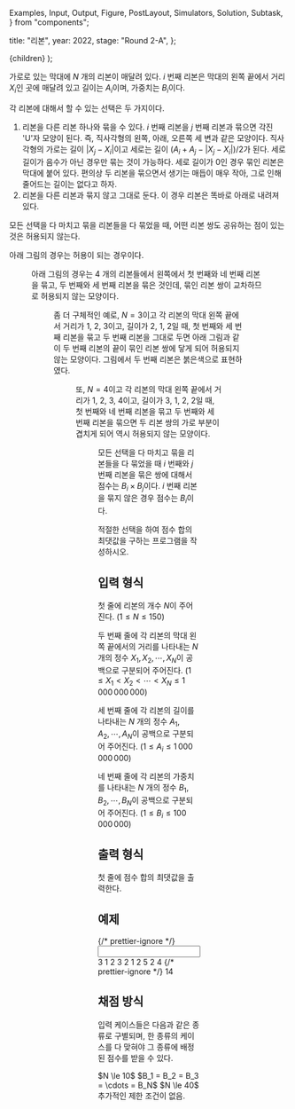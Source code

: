   Examples,
  Input,
  Output,
  Figure,
  PostLayout,
  Simulators,
  Solution,
  Subtask,
} from "components";

  title: "리본",
  year: 2022,
  stage: "Round 2-A",
};

  <PostLayout meta={meta}>{children}</PostLayout>
);

가로로 있는 막대에 $N$ 개의 리본이 매달려 있다. 
$i$ 번째 리본은 막대의 왼쪽 끝에서 거리 $X_i$인 곳에 매달려 있고
길이는 $A_i$이며, 가중치는 $B_i$이다. 

각 리본에 대해서 할 수 있는 선택은 두 가지이다. 

1. 리본을 다른 리본 하나와 묶을 수 있다. $i$ 번째 리본을 $j$ 번째 리본과 묶으면 각진 'U'자 모양이 된다. 즉, 직사각형의 왼쪽, 아래, 오른쪽 세 변과 같은 모양이다. 직사각형의 가로는 길이 $|X_j - X_i|$이고 세로는 길이 $(A_i + A_j - |X_j - X_i|)/2$가 된다. 세로 길이가 음수가 아닌 경우만 묶는 것이 가능하다. 세로 길이가 $0$인 경우 묶인 리본은 막대에 붙어 있다. 편의상 두 리본을 묶으면서 생기는 매듭이 매우 작아, 그로 인해 줄어드는 길이는 없다고 하자.
2. 리본을 다른 리본과 묶지 않고 그대로 둔다. 이 경우 리본은 똑바로 아래로 내려져 있다.

모든 선택을 다 마치고 묶을 리본들을 다 묶었을 때, 어떤 리본 쌍도 공유하는 점이 있는 것은 허용되지 않는다.

아래 그림의 경우는 허용이 되는 경우이다.

<Figure
  src="/2022/ribbon1-3cbae44cc987.png" 
  width={300}
/>

아래 그림의 경우는 $4$ 개의 리본들에서 
왼쪽에서 첫 번째와 네 번째 리본을 묶고, 두 번째와 세 번째 리본을 묶은 것인데, 
묶인 리본 쌍이 교차하므로 허용되지 않는 모양이다.

<Figure
  src="/2022/ribbon4-a372d355bf5e.png" 
  width={300}
/>

좀 더 구체적인 예로, $N = 3$이고 각 리본의 막대 왼쪽 끝에서 거리가
$1$, $2$, $3$이고, 길이가 $2$, $1$, $2$일 때, 
첫 번째와 세 번째 리본을 묶고 두 번째 리본을 그대로 두면 아래 그림과 같이
두 번째 리본의 끝이 묶인 리본 쌍에 닿게
되어 허용되지 않는 모양이다. 그림에서 두 번째 리본은 붉은색으로 표현하였다.

<Figure
  src="/2022/ribbon2-d161356f648f.png" 
  width={300}
/>

또, $N = 4$이고 각 리본의 막대 왼쪽 끝에서 거리가
$1$, $2$, $3$, $4$이고, 길이가 $3$, $1$, $2$, $2$일 때,
첫 번째와 네 번째 리본을 묶고 두 번째와 세 번째 리본을 묶으면 
두 리본 쌍의 가로 부분이 겹치게 되어
역시 허용되지 않는 모양이다.

<Figure
  src="/2022/ribbon3-fd7428898828.png" 
  width={300}
/>

모든 선택을 다 마치고 묶을 리본들을 다 묶었을 때 
$i$ 번째와 $j$ 번째 리본을 묶은 쌍에 대해서 점수는 $B_i \times B_j$이다.
$i$ 번째 리본을 묶지 않은 경우 점수는 $B_i$이다.

적절한 선택을 하여 점수 합의 최댓값을 구하는
프로그램을 작성하시오.

## 입력 형식

첫 줄에 리본의 개수 $N$이 주어진다. ($1 \le N \le 150$)

두 번째 줄에 각 리본의 막대 왼쪽 끝에서의 거리를 나타내는 $N$ 개의 정수
$X_1, X_2, \cdots, X_N$이 공백으로 구분되어 주어진다.
($1 \le X_1 < X_2 < \cdots < X_N \le 1\,000\,000\,000$)

세 번째 줄에 각 리본의 길이를 나타내는 $N$ 개의 정수
$A_1, A_2, \cdots, A_N$이 공백으로 구분되어 주어진다.
($1 \le A_i \le 1\,000\,000\,000$)

네 번째 줄에 각 리본의 가중치를 나타내는 $N$ 개의 정수
$B_1, B_2, \cdots, B_N$이 공백으로 구분되어 주어진다.
($1 \le B_i \le 100\,000\,000$)


## 출력 형식

첫 줄에 점수 합의 최댓값을 출력한다.

## 예제

<Examples>
  {/* prettier-ignore */}
  <Input>
3
1 2 3
2 1 2
5 2 4
  </Input>
  {/* prettier-ignore */}
  <Output>
14
  </Output>
</Examples>

## 채점 방식

입력 케이스들은 다음과 같은 종류로 구별되며, 한 종류의 케이스를 다 맞혀야
그 종류에 배정된 점수를 받을 수 있다.

<Subtask index={1} score={26}>
  $N \le 10$
</Subtask>
<Subtask index={2} score={23}>
  $B_1 = B_2 = B_3 = \cdots = B_N$
</Subtask>
<Subtask index={3} score={22}>
  $N \le 40$
</Subtask>
<Subtask index={4} score={29}>
  추가적인 제한 조건이 없음.
</Subtask>
